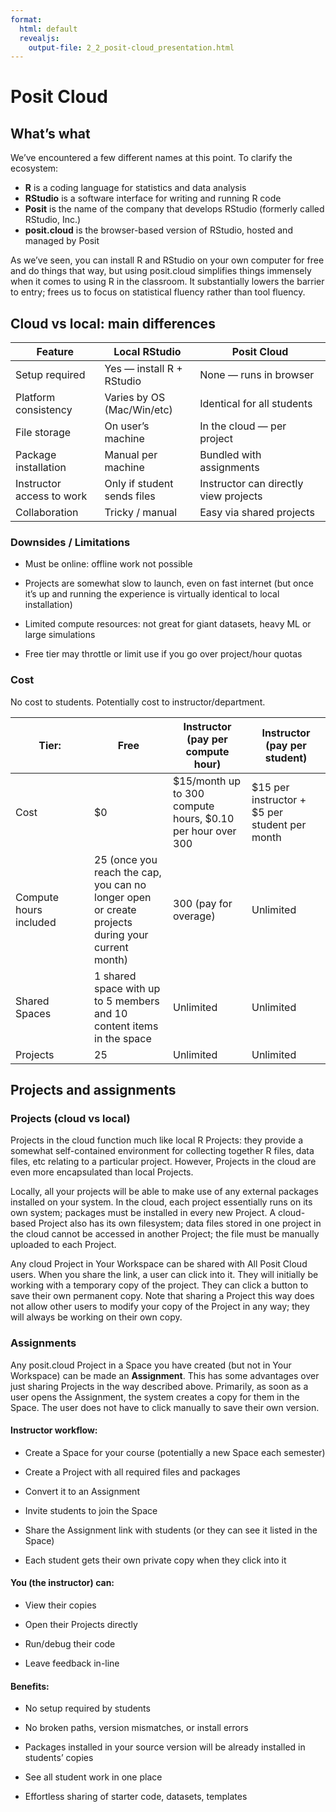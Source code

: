 ```yaml
---
format: 
  html: default
  revealjs: 
    output-file: 2_2_posit-cloud_presentation.html
---
```


# Posit Cloud

## What's what

[We've encountered a few different names at this point. To clarify the ecosystem:]{.content-hidden when-format="revealjs"}

-   **R** is a coding language for statistics and data analysis
-   **RStudio** is a software interface for writing and running R code
-   **Posit** is the name of the company that develops RStudio (formerly called RStudio, Inc.)
-   **posit.cloud** is the browser-based version of RStudio, hosted and managed by Posit

::: {.content-hidden when-format="revealjs"}
As we've seen, you can install R and RStudio on your own computer for free and do things that way, but using posit.cloud simplifies things immensely when it comes to using R in the classroom. It substantially lowers the barrier to entry; frees us to focus on statistical fluency rather than tool fluency.
:::

## Cloud vs local: main differences

::: {.table-small when-format="revealjs"}
| Feature | Local RStudio | Posit Cloud |
|---------------------|----------------------|------------------------------|
| Setup required | Yes — install R + RStudio | None — runs in browser |
| Platform consistency | Varies by OS (Mac/Win/etc) | Identical for all students |
| File storage | On user’s machine | In the cloud — per project |
| Package installation | Manual per machine | Bundled with assignments |
| Instructor access to work | Only if student sends files | Instructor can directly view projects |
| Collaboration | Tricky / manual | Easy via shared projects |
:::

### Downsides / Limitations

-   Must be online: offline work not possible

-   Projects are somewhat slow to launch, even on fast internet (but once it's up and running the experience is virtually identical to local installation)

-   Limited compute resources: not great for giant datasets, heavy ML or large simulations

-   Free tier may throttle or limit use if you go over project/hour quotas

### Cost

No cost to students. Potentially cost to instructor/department.

::: {.table-smaller when-format="revealjs"}
| Tier: | Free | Instructor (pay per compute hour) | Instructor (pay per student) |
|----|----|----|----|
| Cost | \$0 | \$15/month up to 300 compute hours, \$0.10 per hour over 300 | \$15 per instructor + \$5 per student per month |
| Compute hours included | 25 (once you reach the cap, you can no longer open or create projects during your current month) | 300 (pay for overage) | Unlimited |
| Shared Spaces | 1 shared space with up to 5 members and 10 content items in the space | Unlimited | Unlimited |
| Projects | 25 | Unlimited | Unlimited |
:::

<style>

.slide .table-small {

font-size: 0.7em;

}

.slide .table-smaller {

font-size: 0.5em;

}

</style>

## Projects and assignments

### Projects (cloud vs local)

Projects in the cloud function much like local R Projects: they provide a somewhat self-contained environment for collecting together R files, data files, etc relating to a particular project. However, Projects in the cloud are even more encapsulated than local Projects.

Locally, all your projects will be able to make use of any external packages installed on your system. In the cloud, each project essentially runs on its own system; packages must be installed in every new Project. A cloud-based Project also has its own filesystem; data files stored in one project in the cloud cannot be accessed in another Project; the file must be manually uploaded to each Project.

Any cloud Project in Your Workspace can be shared with All Posit Cloud users. When you share the link, a user can click into it. They will initially be working with a temporary copy of the project. They can click a button to save their own permanent copy. Note that sharing a Project this way does not allow other users to modify your copy of the Project in any way; they will always be working on their own copy.

### Assignments

Any posit.cloud Project in a Space you have created (but not in Your Workspace) can be made an **Assignment**. This has some advantages over just sharing Projects in the way described above. Primarily, as soon as a user opens the Assignment, the system creates a copy for them in the Space. The user does not have to click manually to save their own version.

#### Instructor workflow:

-   Create a Space for your course (potentially a new Space each semester)

-   Create a Project with all required files and packages

-   Convert it to an Assignment

-   Invite students to join the Space

-   Share the Assignment link with students (or they can see it listed in the Space)

-   Each student gets their own private copy when they click into it

#### You (the instructor) can:

-   View their copies

-   Open their Projects directly

-   Run/debug their code

-   Leave feedback in-line

#### Benefits:

-   No setup required by students

-   No broken paths, version mismatches, or install errors

-   Packages installed in your source version will be already installed in students' copies

-   See all student work in one place

-   Effortless sharing of starter code, datasets, templates
